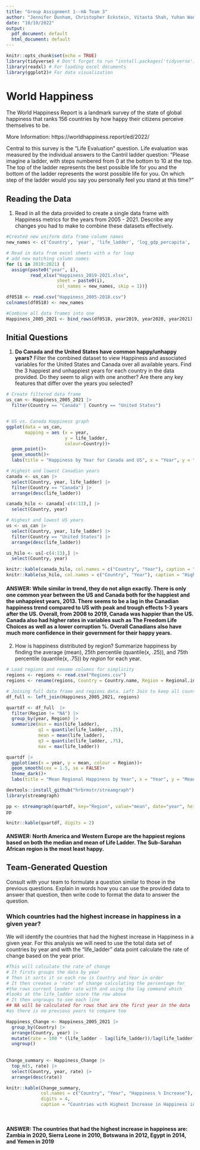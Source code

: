 ---
title: "Group Assignment 1--HA Team 3"
author: "Jennifer Dunham, Christopher Eckstein, Vitasta Shah, Yuhan Wang"
date: "10/10/2022"
output:
  pdf_document: default
  html_document: default
---

```{r setup, include=FALSE}
knitr::opts_chunk$set(echo = TRUE)
library(tidyverse) # Don't forget to run "install.packages('tidyverse')"
library(readxl) # For loading excel documents
library(ggplot2)# For data visualization
```

# World Happiness
The World Happiness Report is a landmark survey of the state of global happiness that ranks 156 countries by how happy their citizens perceive themselves to be. 

More Information: https://worldhappiness.report/ed/2022/

Central to this survey is the "Life Evaluation" question. Life evaluation was measured by the individual answers to the Cantril ladder question: “Please imagine a ladder, with steps numbered from 0 at the bottom to 10 at the top. The top of the ladder represents the best possible life for you and the bottom of the ladder represents the worst possible life for you. On which step of the ladder would you say you personally feel you stand at this time?”


## Reading the Data
1) Read in all the data provided to create a single data frame with Happiness metrics for the years from 2005 - 2021. Describe any changes you had to make to combine these datasets effectively.

```{r}
#Created new uniform data frame column names
new_names <- c('Country', 'year', 'life_ladder', 'log_gdp_percapita', 'social_support', 'life_expectancy', 'freedom_of_choice', 'generosity', 'perceptions_of_corruption', 'positive_affect', 'negative_affect', 'confidence_in_govt')

# Read in data from excel sheets with a for loop  
# add new matching column names
for (i in 2019:2021) {
  assign(paste0("year", i),
         read_xlsx("Happiness_2019-2021.xlsx",
                   sheet = paste0(i),
                   col_names = new_names, skip = 1))}

df0518 <- read.csv("Happiness_2005-2018.csv")
colnames(df0518) <- new_names

#Combine all data frames into one
Happiness_2005_2021 <- bind_rows(df0518, year2019, year2020, year2021)
```

## Initial Questions
1) **Do Canada and the United States have common happy/unhappy years?** Filter the combined dataset to view Happiness and associated variables for the United States and Canada over all available years. Find the 3 happiest and unhappiest years for each country in the data provided. Do they seem to align with one another? Are there any key features that differ over the years you selected?

```{r}
# Create filtered data frame
us_can <- Happiness_2005_2021 |>  
  filter(Country == "Canada" | Country == "United States")


# US vs. Canada Happiness graph
ggplot(data = us_can,
       mapping = aes (x = year,
                      y = life_ladder,
                      colour=Country))+
  geom_point()+
  geom_smooth()+
  labs(title = "Happiness by Year for Canada and US", x = "Year", y = "Life Ladder")

# Highest and lowest Canadian years
canada <- us_can |>  
  select(Country, year, life_ladder) |>
  filter(Country == "Canada") |>  
  arrange(desc(life_ladder))

canada_hilo <- canada[-c(4:13),] |> 
  select(Country, year)

# Highest and lowest US years
us <- us_can |>  
  select(Country, year, life_ladder) |> 
  filter(Country == "United States") |> 
  arrange(desc(life_ladder))

us_hilo <- us[-c(4:13),] |> 
  select(Country, year) 

```

```{r, echo=FALSE}
knitr::kable(canada_hilo, col.names = c("Country", "Year"), caption = "Highest and Lowest Happiness Years for Canada")
knitr::kable(us_hilo, col.names = c("Country", "Year"), caption = "Highest and Lowest Happiness Years for the US")
```
#### ANSWER:  While similar in trend, they do not align exactly. There is only one common year between the US and Canada both for the happiest and the unhappiest years, 2013. There seems to be a lag in the Canadian happiness trend compared to US with peak and trough effects 1-3 years after the US. Overall, from 2008 to 2019, Canada was happier than the US. Canada  also had higher rates in variables such as The Freedom Life Choices as well as a lower corruption %.  Overall Canadians also have much more confidence in their government for their happy years. 
 

2) How is happiness distributed by region? Summarize happiness by finding the average (mean), 25th percentile (quantile(x, .25)), and 75th percentile (quantile(x, .75))  by *region* for each year. 
```{r, fig.width=10,fig.height=12, warning = FALSE, message=FALSE}
# Load regions and rename columns for simplicity
regions <- regions <- read.csv("Regions.csv")
regions <- rename(regions, Country = Country.name, Region = Regional.indicator)

# Joining full data frame and regions data. Left Join to keep all country info.
df_full <- left_join(Happiness_2005_2021, regions)

quartdf <- df_full  |>  
  filter(Region != "NA") |>  
  group_by(year, Region) |>  
  summarize(min = min(life_ladder),
            q1 = quantile(life_ladder, .25),
            mean = mean(life_ladder),
            q3 = quantile(life_ladder, .75),
            max = max(life_ladder))

quartdf |> 
  ggplot(aes(x = year, y = mean, colour = Region))+
  geom_smooth(cex = 1.5, se = FALSE)+
  theme_dark()+
  labs(title = "Mean Regional Happiness by Year", x = "Year", y = "Mean Happiness")

```
```{r}
devtools::install_github("hrbrmstr/streamgraph")
library(streamgraph)

pp <- streamgraph(quartdf, key="Region", value="mean", date="year", height="300px", width="1000px")
pp 

```

``` {r, echo=FALSE}
knitr::kable(quartdf, digits = 2)

```
#### ANSWER:  North America and Western Europe are the happiest regions based on both the median and mean of Life Ladder.  The Sub-Sarahan African region is the most least happy. 
 
 

## Team-Generated Question
Consult with your team to formulate a question similar to those in the previous questions. Explain in words how you can use the provided data to answer that question, then write code to format the data to answer the question. 


### Which countries had the highest increase in happiness in a given year? ###

We will identify the countries that had the highest increase in Happiness in a given year.   For this analysis we will need to use the total data set of countries by year and with the "life_ladder" data point calculate the rate of change based on the year prior.   

``` {r}

#This will calculate the rate of change
# It firsts groups the data by year 
# Then it sorts it so each row is Country and Year in order
# It then creates a 'rate' of change calculating the percentage for
#the rows current leader rate with and using the lag command which
#looks at the life_ladder score the row above
# It then ungroups to see each line
## NA will be calculated for rows that are the first year in the data
#as there is no previous years to compare too

Happiness_Change <- Happiness_2005_2021 |>  
  group_by(Country) |> 
  arrange(Country, year) |>  
  mutate(rate = 100 * (life_ladder - lag(life_ladder))/lag(life_ladder)) |> 
  ungroup()
  
  
Change_summary <- Happiness_Change |> 
  top_n(5, rate) |> 
  select(Country, year, rate) |> 
  arrange(desc(rate))

knitr::kable(Change_summary,
             col.names = c("Country", "Year", "Happiness % Increase"),
             digits = 4,
             caption = "Countries with Highest Increase in Happiness in 1 Year")
  
  

``` 

#### ANSWER:   The countries that had the highest increase in happiness are: Zambia in 2020, Sierra Leone in 2010, Botswana in 2012, Egypt in 2014, and Yemen in 2019 
 

